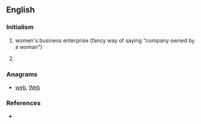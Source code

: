==English==

===Initialism===
{{en-initialism}}

# women's business enterprise (fancy way of saying "company owned by a woman")
# {{label|en|software}} {{initialism of|[[Web]]-[[based]] [[engineering|Engineering]]|lang=en}}

===Anagrams===
* [[web#English|web]], [[Web#English|Web]]

===References===
* {{pedia|WBE}}